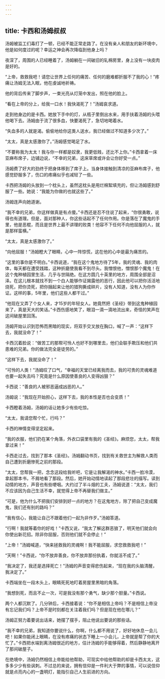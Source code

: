 ```yaml
---
---
---
```

title: 卡西和汤姆叔叔
---






汤姆被监工们毒打了一顿，已经不能正常走路了。在没有亲人和朋友的新环境中，他是如何度过的呢？幸运之神会再次降临到他身上吗？

夜深了，周围的人已经睡着了，汤姆躺在一间破旧的轧棉房里，身上没有一块皮肉是好的。

“上帝，救救我吧！请您让世界上任何的痛苦、任何的磨难都折服不了我的心！”疼痛让汤姆无法入眠，他在虔诚地祈祷。

他的背后传来了脚步声，一束光亮从灯笼中发出，照在他的脸上。

“看在上帝的分上，给我一口水！我快渴死了！”汤姆哀求道。

走到他身边的是卡西。她放下手中的灯，从瓶子里倒出水来，用手扶着汤姆的头喂他喝下去。汤姆由于流了很多血，快要渴死了，急切地喝着水。

“失血多的人就是渴。偷偷地给你这类人送水，我已经做过不知道多少次了。”

“太太，真是太感激你了。”汤姆感觉喝足了水。

“不要称我为太太！我与你一样都是奴隶，我更低贱，还比不上你。”卡西拿着一床亚麻布席子，边铺边说，“不幸的兄弟，这床草席或许会让你好受一点。”

汤姆费了好大的劲终于把身体移到了席子上。当身体接触到清凉的亚麻布席子，他感觉舒服多了，伤口的疼痛似乎也减轻了一些。

卡西把汤姆的头放到一个枕头上，虽然这枕头是用烂棉絮填充的，但让汤姆感到舒服了一些。她说：“我能为你做的也就这些了。”

汤姆连声向她道谢。

“我不幸的兄弟，你这样做真是有点傻。”卡西还是忍不住说了起来，“你很勇敢，说得也有道理。但是，面对那种人，你这些话起不了任何作用。你是落在了魔鬼的手里，他是恶棍，而且是世界上最不讲理的败类！他容不下任何不向他屈服的人，就是那样蛮横。”

“太太，真是太感激你了。”



“向他屈服！”汤姆瞪大了眼睛，心中一阵惊慌，这在他的心中是最为痛苦的。

“这里的事你是不明白。”卡西说道，“我在这个鬼地方待了5年，我的灵魂、我的肉体，每天都在遭受践踏，这种折磨使我看不到尽头。我憎恨他，憎恨那个魔鬼！在这个鬼种植园里生活，几乎与世隔绝。在这方圆几十英里的地方，周围全部是沼泽。在这儿根本就找不到一个白人能够作证揭露他的恶行，因此他可以把你活活地烧死，把你烫死，把你捆起来让他的猎狗撕成碎片，没有人知道，没有人为你作证。这样的事，5年里，他们这些人都干过。”

“他现在又弄了个女人来，才15岁的年轻女人。她竟然把《圣经》带到这鬼种植园来了，真是天大的笑话。”卡西伤感地笑了，眼泪一滴一滴地流出来，奇怪的笑声在这间破屋里回荡。

汤姆开始认识到恐怖而黑暗的现实，将双手交叉放在胸口，喊了一声：“这样下去，我就没命了！”

卡西沉着脸说：“做苦工的那帮可怜人也好不到哪里去，他们会联手欺压和他们共患难的兄弟。你的做法完全是徒劳的。”

“这样下去，我就没命了！”



“可怜的人类！”汤姆叹了口气，“幸福的天堂已经离我而去，我的可贵的灵魂难道也要一起失去吗？究竟是什么原因使善良的人变得凶狠？”

卡西说：“善良的人被邪恶逼成凶恶的人。”

汤姆说：“我现在开始担心，这样下去，我的本性是否也会变质！”

卡西瞪着汤姆，汤姆的话让她多少有些吃惊。

“太太，我请您帮个忙，行吗？”

卡西的神情变得坚定起来。

“我的衣服，他们扔在某个角落，外衣口袋里有我的《圣经》。麻烦您，太太，帮我拿过来！”

卡西走过去，找到了那本《圣经》。汤姆翻动书页，找到有关救世主为解救人类而自己遭到折磨惨死之前的那段。

“太太，您帮我一把，念念这段给我听吧，它是让我解渴的神水。”卡西一脸冷漠，拿起那本书，不屑地看了那段。然后，她开始动情地读起了那段悲壮的描写。读到动情的地方，声音也有些哽咽。大约过了半斗烟的工夫，汤姆说道：“太太，我们不应该因为自己生活不幸，就觉得上帝不再替我们做主。”

“可是，他为什么不把我们安排到好一点的地方？在这鬼地方，除了把自己变成魔鬼，我们还有别的路吗？”

“我有信心，我能让自己不跟着他们一起为非作歹。”汤姆答道。

“行啊！我就等着你的好戏！”卡西又说，“我太了解这群恶狼了，明天他们就会向你使出新花招。除非你屈服，否则他们就不会停止！”

“上帝！”汤姆喊道，“快来拯救我的灵魂啊！我不能屈服，求您救救我吧！”

“天啊！”卡西说，“你不放弃善良，你不放弃那份执着，你就活不成了。”

“我决定了，我还是选择死亡！”汤姆的声音变得悲伤起来，“现在我的头脑清醒，我决定了。”

卡西端坐在一段木头上，眼睛死死地盯着房屋里黑暗的角落。

“我想到死，而且不止一次，可是我没有那个勇气，缺少那个胆量。”卡西说。

两个人都沉默了。几分钟后，卡西接着说：“你不是相信上帝吗？不是相信上帝没有忘记我们吗？上帝不是时刻都在关注着我们吗？但是现在他在哪儿？”

汤姆正努力着要说出话来，她摆了摆手，阻止他说出要说的那些话。

“我不幸的兄弟，我知道你要说什么，你啊，什么都不用说了，好好地休息一会儿吧！如果你能闭上眼睛，在没有疼痛的状态下睡上一小会儿，上帝就是帮了你的大忙了。”卡西把水端到离汤姆很近的地方，估计汤姆的手能够得着，然后静静地离开了那间破屋子。

在绝境中，汤姆仍然相信上帝能给他帮助，可现实中给他帮助的却是卡西太太，这多多少少有些讽刺。不过总的来说，拥有信仰是一件利大于弊的事情，可以说信仰就是点亮内心的一盏明灯，能指引自己人生前进的方向。